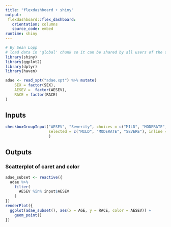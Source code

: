 ```yaml
---
title: "flexdashboard + shiny"
output: 
 flexdashboard::flex_dashboard:
   orientation: columns
   source_code: embed
runtime: shiny
---
```


```r
# By Sean Lopp
# load data in 'global' chunk so it can be shared by all users of the dashboard
library(shiny)
library(ggplot2)
library(dplyr)
library(haven)

adae <- read_xpt("adae.xpt") %>% mutate(
    SEX = factor(SEX),
    AESEV =  factor(AESEV),
    RACE = factor(RACE)
)

```

Inputs {.sidebar}
-----------------------------------------------------------------------

```r
checkboxGroupInput("AESEV", "Severity", choices = c("MILD", "MODERATE", "SEVERE"),
                   selected = c("MILD", "MODERATE", "SEVERE"), inline = TRUE
                   )

```

Outputs
-----------------------------------------------------------------------

### Scatterplot of caret and color

```r
adae_subset <- reactive({
  adae %>%
    filter(
      AESEV %in% input$AESEV
    )
})
renderPlot({
  ggplot(adae_subset(), aes(x = AGE, y = RACE, color = AESEV)) +
    geom_point()
})
```

